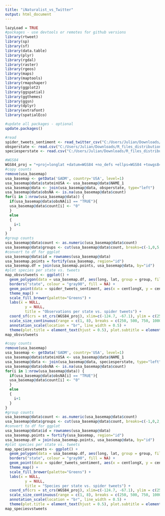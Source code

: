 ---
title: "iNaturalist_vs_Twitter"
output: html_document
---

```{r setup, include=FALSE, echo=FALSE}
lazyLoad = TRUE
#packages - use devtools or remotes for github versions
library(rtweet)
library(sp)
library(sf)
library(data.table)
library(plyr)
library(rgdal)
library(raster)
library(rgeos)
library(maps)
library(maptools)
library(rmapshaper)
library(ggplot2)
library(ggspatial)
library(ggthemes)
library(ggsn)
library(dplyr)
library(extrafont)
library(spatialEco)
```

```{r update}
#update all packages - optional
update.packages()
```

```{r read}
#read
spider_tweets_sentiment <- read_twitter_csv("C:/Users/Julian/Downloads/R_files_Twitter/data/spiders06062020BIGsentiment.csv", unflatten = FALSE)
obsperstate <- read.csv("C:/Users/Julian/Downloads/R_files_distribution/obsperstate.csv")
speciesperstate <- read.csv("C:/Users/Julian/Downloads/R_files_distribution/speciesperstate.csv")
```

```{r mapobservations}
#WGS84
WGS84_proj = "+proj=longlat +datum=WGS84 +no_defs +ellps=WGS84 +towgs84=0,0,0"
#copy counts
remove(usa_basemap)
usa_basemap <- getData('GADM', country='USA', level=1)
usa_basemap@data$stateinUSA <- usa_basemap@data$NAME_1
usa_basemap@data <- join(usa_basemap@data, obsperstate, type="left")
usa_basemap@data$obsNA <- is.na(usa_basemap@data$count)
for(i in 1:nrow(usa_basemap@data)) {
  if(usa_basemap@data$obsNA[i] == "TRUE"){
  usa_basemap@data$count[i] <- "0"
  }
  else
  {
    i+1
  }
}
#group counts
usa_basemap@data$count <- as.numeric(usa_basemap@data$count)
usa_basemap@data$groups <- cut(usa_basemap@data$count, breaks=c(-1,0,5,10,20,50,100,500,2500), labels=c("0","1-5","6-10","11-20","21-50","51-100","100-500",">500"))
#convert to df for ggplot
usa_basemap@data$id = rownames(usa_basemap@data)
usa_basemap.points = fortify(usa_basemap, region="id")
usa_basemap.df = join(usa_basemap.points, usa_basemap@data, by="id")
#plot species per state vs. tweets
map_obsvstweets <- ggplot() +  
  geom_polygon(data = usa_basemap.df, aes(long, lat, group = group, fill = groups)) +
  borders("state", colour = "gray90", fill = NA) +
  geom_point(data = spider_tweets_sentiment, aes(x = centlongX, y = centlatY), colour = 'blue', alpha = .03) +
  theme_map() +
  scale_fill_brewer(palette="Greens") +
  labs(x = NULL, 
         y = NULL, 
         title = "Observations per state vs. spider tweets") +
  coord_sf(crs = st_crs(WGS84_proj), xlim=c(-124.7, -67.1), ylim = c(25.2, 49.4)) +   annotation_north_arrow(style = north_arrow_fancy_orienteering, location = "tr", which_north = "true") + 
  scale_size_continuous(range = c(1, 8), breaks = c(250, 500, 750, 1000)) + 
  annotation_scale(location = "br", line_width = 0.5) + 
  theme(plot.title = element_text(hjust = 0.5), plot.subtitle = element_text(hjust = 0.5), legend.title = element_blank(), legend.background=element_blank()) 
map_obsvstweets
```

```{r mapspecies}
#copy counts
remove(usa_basemap)
usa_basemap <- getData('GADM', country='USA', level=1)
usa_basemap@data$stateinUSA <- usa_basemap@data$NAME_1
usa_basemap@data <- join(usa_basemap@data, speciesperstate, type="left")
usa_basemap@data$obsNA <- is.na(usa_basemap@data$count)
for(i in 1:nrow(usa_basemap@data)) {
  if(usa_basemap@data$obsNA[i] == "TRUE"){
  usa_basemap@data$count[i] <- "0"
  }
  else
  {
    i+1
  }
}
#group counts
usa_basemap@data$count <- as.numeric(usa_basemap@data$count)
usa_basemap@data$groups <- cut(usa_basemap@data$count, breaks=c(-1,0,2,5,10), labels=c("0","1-2","3-5","6-9"))
#convert to df for ggplot
usa_basemap@data$id = rownames(usa_basemap@data)
usa_basemap.points = fortify(usa_basemap, region="id")
usa_basemap.df = join(usa_basemap.points, usa_basemap@data, by="id")
#plot species per state vs. tweets
map_speciesvstweets <- ggplot() +  
  geom_polygon(data = usa_basemap.df, aes(long, lat, group = group, fill = groups)) +
  borders("state", colour = "gray90", fill = NA) +
  geom_point(data = spider_tweets_sentiment, aes(x = centlongX, y = centlatY), colour = 'blue', alpha = .03) +
  theme_map() +
  scale_fill_brewer(palette="Greens") +
  labs(x = NULL, 
         y = NULL, 
         title = "Species per state vs. spider tweets") +
  coord_sf(crs = st_crs(WGS84_proj), xlim=c(-124.7, -67.1), ylim = c(25.2, 49.4)) +   annotation_north_arrow(style = north_arrow_fancy_orienteering, location = "tr", which_north = "true") + 
  scale_size_continuous(range = c(1, 8), breaks = c(250, 500, 750, 1000)) + 
  annotation_scale(location = "br", line_width = 0.5) + 
  theme(plot.title = element_text(hjust = 0.5), plot.subtitle = element_text(hjust = 0.5), legend.title = element_blank(), legend.background=element_blank()) 
map_speciesvstweets
```
